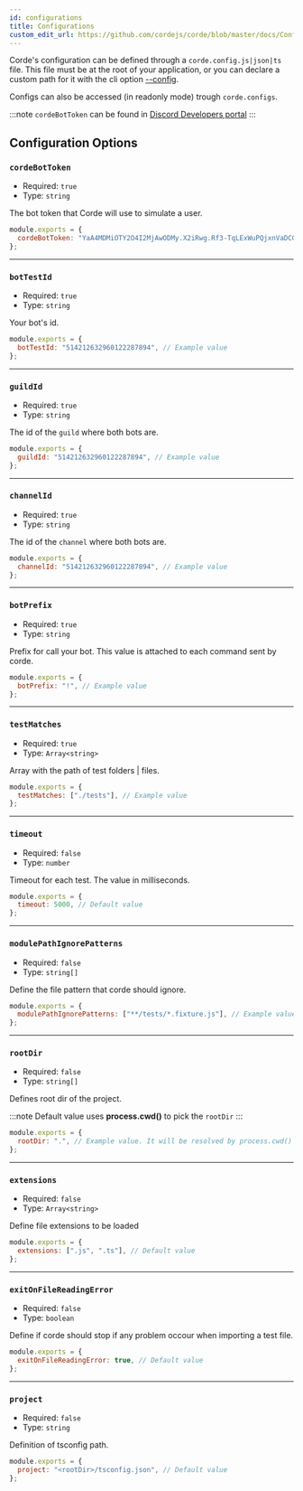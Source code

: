 ```yaml
---
id: configurations
title: Configurations
custom_edit_url: https://github.com/cordejs/corde/blob/master/docs/Configuration.mdx
---
```


Corde's configuration can be defined through a `corde.config.js|json|ts` file. This file must be at the root of your application,
or you can declare a custom path for it with the cli option [--config](CLI.mdx#--config).

Configs can also be accessed (in readonly mode) trough `corde.configs`.

:::note
`cordeBotToken` can be found in [Discord Developers portal](https://discord.com/developers/applications)
:::

## Configuration Options

### `cordeBotToken`

- Required: `true`
- Type: `string`

The bot token that Corde will use to simulate a user.

```js title="corde.config.js"
module.exports = {
  cordeBotToken: "YaA4MDMiOTY2O4I2MjAwODMy.X2iRwg.Rf3-TqLExWuPQjxnVaDCGv9V7cB", // Example value
};
```

---

### `botTestId`

- Required: `true`
- Type: `string`

Your bot's id.

```js title="corde.config.js"
module.exports = {
  botTestId: "514212632960122287894", // Example value
};
```

---

### `guildId`

- Required: `true`
- Type: `string`

The id of the `guild` where both bots are.

```js title="corde.config.js"
module.exports = {
  guildId: "514212632960122287894", // Example value
};
```

---

### `channelId`

- Required: `true`
- Type: `string`

The id of the `channel` where both bots are.

```js title="corde.config.js"
module.exports = {
  channelId: "514212632960122287894", // Example value
};
```

---

### `botPrefix`

- Required: `true`
- Type: `string`

Prefix for call your bot. This value is attached to each command sent by corde.

```js title="corde.config.js"
module.exports = {
  botPrefix: "!", // Example value
};
```

---

### `testMatches`

- Required: `true`
- Type: `Array<string>`

Array with the path of test folders | files.

```js title="corde.config.js"
module.exports = {
  testMatches: ["./tests"], // Example value
};
```

---

### `timeout`

- Required: `false`
- Type: `number`

Timeout for each test. The value in milliseconds.

```js title="corde.config.js"
module.exports = {
  timeout: 5000, // Default value
};
```

---

### `modulePathIgnorePatterns`

- Required: `false`
- Type: `string[]`

Define the file pattern that corde should ignore.

```js title="corde.config.js"
module.exports = {
  modulePathIgnorePatterns: ["**/tests/*.fixture.js"], // Example value
};
```

---

### `rootDir`

- Required: `false`
- Type: `string[]`

Defines root dir of the project.

:::note
Default value uses **process.cwd()** to pick the `rootDir`
:::

```js title="corde.config.js"
module.exports = {
  rootDir: ".", // Example value. It will be resolved by process.cwd()
};
```

---

### `extensions`

- Required: `false`
- Type: `Array<string>`

Define file extensions to be loaded

```js title="corde.config.js"
module.exports = {
  extensions: [".js", ".ts"], // Default value
};
```

---

### `exitOnFileReadingError`

- Required: `false`
- Type: `boolean`

Define if corde should stop if any problem occour when importing a test file.

```js title="corde.config.js"
module.exports = {
  exitOnFileReadingError: true, // Default value
};
```

---

### `project`

- Required: `false`
- Type: `string`

Definition of tsconfig path.

```js title="corde.config.js"
module.exports = {
  project: "<rootDir>/tsconfig.json", // Default value
};
```
